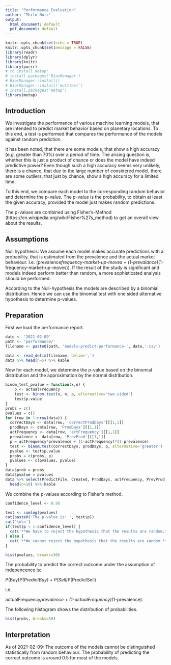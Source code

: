 ```yaml
---
title: "Performance Evaluation"
author: "Thilo Notz"
output:
  html_document: default
  pdf_document: default
---
```


```r
knitr::opts_chunk$set(echo = TRUE)
knitr::opts_chunk$set(message = FALSE)
library(readr)
library(dplyr)
library(knitr)
library(purrr)
# to install metap:
# install.packages('BiocManager')
# BiocManager::install()
# BiocManager::install('multtest')
# install.packages('metap')
library(metap)
```

## Introduction

We investigate the performance of various machine learning models, that are intended to predict market behavior based on planetary locations.
To this end, a test is performed that compares the performance of the models against random prediction. 

It has been noted, that there are some models, that show a high accuracy (e.g. greater than 70%) over a period of time. The arising question is, whether this is just a product of chance or does the model have indeed predictive power? Even though such a high accuracy seems very unlikely, there is a chance, that due to the large number of considered model, there are some outliers, that just by chance, show a high accuracy for a limited time.

To this end, we compare each model to the corresponding random behavior and determine the p-value. The p-value is the probability, to obtain at least the given accuracy, provided the model just makes random predictions. 

The p-values are combined using Fisher's-Method (https://en.wikipedia.org/wiki/Fisher%27s_method) to get an overall view about the results.

## Assumptions

Null hypothesis: We assume each model makes accurate predictions with a probability, that is estimated from the prevalence and the actual market behaviour. I.e. (prevalence*frequency-market-up-moves + (1-prevalance)*(1-frequency-market-up-moves)). If the result of the study is significant and models indeed perform better than random, a more sophisticated analysis should be performed.

According to the Null-hypothesis the models are described by a binomial distribution. Hence we can use the binomial test with one sided alternative hypothesis to determine p-values.

## Preparation

First we load the performance report.

```r
date <- '2021-02-09'
path <- 'performance/'
filename <- paste0(path, 'models-predict-performance-', date,'.csv')

data <- read_delim(filename, delim=',')
data %>% head(n=5) %>% kable
```

Now for each model, we determine the p-value based on the binomial distribution and the approximation by the normal distribution.

```r

binom_test_pvalue = function(x,n) {
    p <- actualFrequency
    test <- binom.test(x, n, p, alternative='two.sided')
    test$p.value
}
probs = c()
pvalues = c()
for (row in 1:nrow(data)) {
  correctDays <- data[row, 'correctProdDays'][[1,1]]
  prodDays <- data[row, 'ProdDays'][[1,1]]
  actFrequency <- data[row, 'actFrequency'][[1,1]]
  prevalence <- data[row, 'PrevProd'][[1,1]]
  p = actFrequency*prevalence + (1-actFrequency)*(1-prevalence)
  test <- binom.test(correctDays, prodDays, p, alternative='greater')
  pvalue <- test$p.value
  probs = c(probs, p)
  pvalues <- c(pvalues, pvalue)
}
data$prob = probs
data$pvalue = pvalues
data %>% select(PredictFile, Created, ProdDays, actFrequency, PrevProd, AccProd, correctProdDays, prob, pvalue) %>% 
  head(n=10) %>% kable
```

We combine the p-values according to Fisher's method.

```r
confidence_level <- 0.95

test <- sumlog(pvalues)
cat(paste0('The p-value is: ', test$p))
cat('\n\n')
if(test$p < 1-confidence_level) {
  cat('**We have to reject the hypothesis that the results are random.**')
} else {
  cat('**We cannot reject the hypothesis that the results are random.**')
}
```

```r

hist(pvalues, breaks=30)

```

The probability to predict the correct outcome under the assumption of indepencence is: 

P(Buy)*P(PredictBuy) + P(Sell)*P(PredictSell)

i.e.

actualFrequency*prevalence + (1-actualFrequency)*(1-prevalence).

The following histogram shows the distribution of probabilities.

```r
hist(probs, breaks=50)


```

## Interpretation

As of 2021-02-09: The outcome of the models cannot be distinguished statistically from random behaviour. The probability of predicting the 
correct outcome is around 0.5 for most of the models.